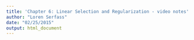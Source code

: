 ```yaml
---
title: 'Chapter 6: Linear Selection and Regularization - video notes'
author: "Loren Serfass"
date: "02/25/2015"
output: html_document
---
```


